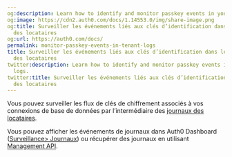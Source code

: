 ```yaml
---
og:description: Learn how to identify and monitor passkey events in your tenant logs.
og:image: https://cdn2.auth0.com/docs/1.14553.0/img/share-image.png
og:title: Surveiller les événements liés aux clés d’identification dans les journaux
  des locataires
og:url: https://auth0.com/docs/
permalink: monitor-passkey-events-in-tenant-logs
title: Surveiller les événements liés aux clés d’identification dans les journaux
  des locataires
twitter:description: Learn how to identify and monitor passkey events in your tenant
  logs.
twitter:title: Surveiller les événements liés aux clés d’identification dans les journaux
  des locataires
---
```


Vous pouvez surveiller les flux de clés de chiffrement associés à vos connexions de base de données par l’intermédiaire des [journaux des locataires](/logs).

Vous pouvez afficher les événements de journaux dans Auth0 Dashboard ([Surveillance> Journaux](https://manage.auth0.com/#/logs)) ou récupérer des journaux en utilisant [Management API](https://auth0.com/docs/api/management/v2/logs/get-logs).